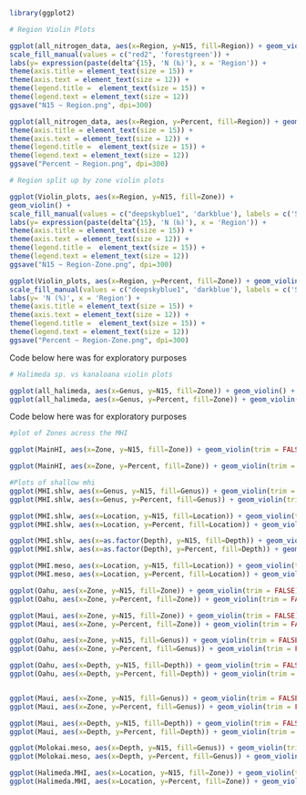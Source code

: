 ```r
library(ggplot2)

# Region Violin Plots

ggplot(all_nitrogen_data, aes(x=Region, y=N15, fill=Region)) + geom_violin() + 
scale_fill_manual(values = c("red2", 'forestgreen')) + 
labs(y= expression(paste(delta^{15}, 'N (‰)'), x = 'Region')) +
theme(axis.title = element_text(size = 15)) + 
theme(axis.text = element_text(size = 12)) + 
theme(legend.title =  element_text(size = 15)) + 
theme(legend.text = element_text(size = 12))
ggsave("N15 ~ Region.png", dpi=300)

ggplot(all_nitrogen_data, aes(x=Region, y=Percent, fill=Region)) + geom_violin()+ scale_fill_manual(values = c("red2", 'forestgreen')) + labs(y= 'N (%)', x = 'Region') +
theme(axis.title = element_text(size = 15)) + 
theme(axis.text = element_text(size = 12)) + 
theme(legend.title =  element_text(size = 15)) + 
theme(legend.text = element_text(size = 12))
ggsave("Percent ~ Region.png", dpi=300)

```

```r
# Region split up by zone violin plots

ggplot(Violin_plots, aes(x=Region, y=N15, fill=Zone)) + 
geom_violin() +
scale_fill_manual(values = c("deepskyblue1", 'darkblue'), labels = c('Shallow', 'Mesophotic')) + 
labs(y= expression(paste(delta^{15}, 'N (‰)'), x = 'Region')) +
theme(axis.title = element_text(size = 15)) + 
theme(axis.text = element_text(size = 12)) + 
theme(legend.title =  element_text(size = 15)) + 
theme(legend.text = element_text(size = 12))
ggsave("N15 ~ Region-Zone.png", dpi=300)

ggplot(Violin_plots, aes(x=Region, y=Percent, fill=Zone)) + geom_violin() +
scale_fill_manual(values = c("deepskyblue1", 'darkblue'), labels = c('Shallow', 'Mesophotic')) +
labs(y= 'N (%)', x = 'Region') +
theme(axis.title = element_text(size = 15)) + 
theme(axis.text = element_text(size = 12)) + 
theme(legend.title =  element_text(size = 15)) + 
theme(legend.text = element_text(size = 12))
ggsave("Percent ~ Region-Zone.png", dpi=300)
```



Code below here was for exploratory purposes

```r
# Halimeda sp. vs kanaloana violin plots

ggplot(all_halimeda, aes(x=Genus, y=N15, fill=Zone)) + geom_violin() + scale_fill_manual(values = c('darkblue', "deepskyblue1")) + labs(y= expression(paste(delta^{15}, 'N (‰)'), x = 'Genus'))
ggplot(all_halimeda, aes(x=Genus, y=Percent, fill=Zone)) + geom_violin()+ scale_fill_manual(values = c('darkblue', "deepskyblue1")) + labs(y= 'N (%)', x = 'Genus')
```


Code below here was for exploratory purposes

```r
#plot of Zones across the MHI

ggplot(MainHI, aes(x=Zone, y=N15, fill=Zone)) + geom_violin(trim = FALSE)

ggplot(MainHI, aes(x=Zone, y=Percent, fill=Zone)) + geom_violin(trim = FALSE)

```



```r
#Plots of shallow mhi 
ggplot(MHI.shlw, aes(x=Genus, y=N15, fill=Genus)) + geom_violin(trim = FALSE)
ggplot(MHI.shlw, aes(x=Genus, y=Percent, fill=Genus)) + geom_violin(trim = FALSE)

ggplot(MHI.shlw, aes(x=Location, y=N15, fill=Location)) + geom_violin(trim = FALSE)
ggplot(MHI.shlw, aes(x=Location, y=Percent, fill=Location)) + geom_violin(trim = FALSE)

ggplot(MHI.shlw, aes(x=as.factor(Depth), y=N15, fill=Depth)) + geom_violin(trim = FALSE)
ggplot(MHI.shlw, aes(x=as.factor(Depth), y=Percent, fill=Depth)) + geom_violin(trim = FALSE)
```

```r
ggplot(MHI.meso, aes(x=Location, y=N15, fill=Location)) + geom_violin(trim = FALSE)
ggplot(MHI.meso, aes(x=Location, y=Percent, fill=Location)) + geom_violin(trim = FALSE)
```

```r
ggplot(Oahu, aes(x=Zone, y=N15, fill=Zone)) + geom_violin(trim = FALSE)
ggplot(Oahu, aes(x=Zone, y=Percent, fill=Zone)) + geom_violin(trim = FALSE)

ggplot(Maui, aes(x=Zone, y=N15, fill=Zone)) + geom_violin(trim = FALSE)
ggplot(Maui, aes(x=Zone, y=Percent, fill=Zone)) + geom_violin(trim = FALSE)
```

```r
ggplot(Oahu, aes(x=Zone, y=N15, fill=Genus)) + geom_violin(trim = FALSE)
ggplot(Oahu, aes(x=Zone, y=Percent, fill=Genus)) + geom_violin(trim = FALSE)

ggplot(Oahu, aes(x=Depth, y=N15, fill=Depth)) + geom_violin(trim = FALSE)
ggplot(Oahu, aes(x=Depth, y=Percent, fill=Depth)) + geom_violin(trim = FALSE)


ggplot(Maui, aes(x=Zone, y=N15, fill=Genus)) + geom_violin(trim = FALSE)
ggplot(Maui, aes(x=Zone, y=Percent, fill=Genus)) + geom_violin(trim = FALSE)

ggplot(Maui, aes(x=Depth, y=N15, fill=Depth)) + geom_violin(trim = FALSE)
ggplot(Maui, aes(x=Depth, y=Percent, fill=Depth)) + geom_violin(trim = FALSE)
```

```r
ggplot(Molokai.meso, aes(x=Depth, y=N15, fill=Genus)) + geom_violin(trim = FALSE)
ggplot(Molokai.meso, aes(x=Depth, y=Percent, fill=Genus)) + geom_violin(trim = FALSE)
```

```r
ggplot(Halimeda.MHI, aes(x=Location, y=N15, fill=Zone)) + geom_violin(trim = FALSE)
ggplot(Halimeda.MHI, aes(x=Location, y=Percent, fill=Zone)) + geom_violin(trim = FALSE)
```

